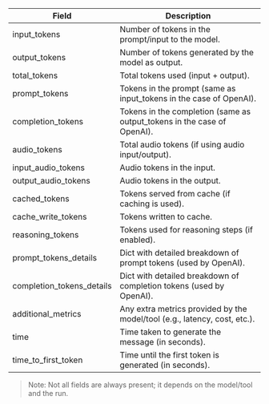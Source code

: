 | Field | Description |
|-------------------------|-----------------------------------------------------------------------------|
| input_tokens | Number of tokens in the prompt/input to the model. |
| output_tokens | Number of tokens generated by the model as output. |
| total_tokens | Total tokens used (input + output). |
| prompt_tokens | Tokens in the prompt (same as input_tokens in the case of OpenAI). |
| completion_tokens | Tokens in the completion  (same as output_tokens in the case of OpenAI). |
| audio_tokens | Total audio tokens (if using audio input/output). |
| input_audio_tokens | Audio tokens in the input. |
| output_audio_tokens | Audio tokens in the output. |
| cached_tokens | Tokens served from cache (if caching is used). |
| cache_write_tokens | Tokens written to cache. |
| reasoning_tokens | Tokens used for reasoning steps (if enabled). |
| prompt_tokens_details | Dict with detailed breakdown of prompt tokens (used by OpenAI). |
| completion_tokens_details | Dict with detailed breakdown of completion tokens (used by OpenAI). |
| additional_metrics | Any extra metrics provided by the model/tool (e.g., latency, cost, etc.). |
| time | Time taken to generate the message (in seconds). |
| time_to_first_token | Time until the first token is generated (in seconds). |
> Note: Not all fields are always present; it depends on the model/tool and the run.